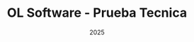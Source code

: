 ---
title: "OL Software - Prueba Tecnica"
date: "2025"
done: true
type: "FullStack"
short_description: "Este proyecto fue desarrollado para una empresa consultora de software ubicada en Cali, Colombia, y estuvo dirigido a perfiles con un nivel de seniority Semi Senior o Senior."
description: "Se utilizaron tecnologías como React, Next.js, NestJS, React Native y TypeScript. El rol desempeñado fue el de desarrollador fullstack multiplataforma, abarcando desarrollo web, móvil y backend."
technologies: ["Typescript", "Docker", "React", "Next", "Nest", "Docker Compose", "Git", "Git Submodules"]
repository: "https://github.com/JuanZuniga79/OL-TechnicalTest"
---
